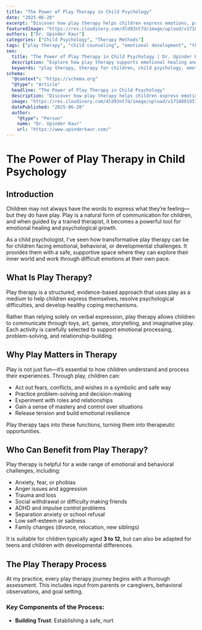 ```yaml
---
title: "The Power of Play Therapy in Child Psychology"
date: "2025-06-20"
excerpt: "Discover how play therapy helps children express emotions, process trauma, and build healthier relationships through the natural language of play."
featuredImage: "https://res.cloudinary.com/dld93nt7d/image/upload/v1718881957/upinder-kaur/play-therapy-child-psychology.jpg"
authors: ["Dr. Upinder Kaur"]
categories: ["Child Psychology", "Therapy Methods"]
tags: ["play therapy", "child counseling", "emotional development", "therapy for children", "Dr. Upinder Kaur"]
seo:
  title: "The Power of Play Therapy in Child Psychology | Dr. Upinder Kaur"
  description: "Explore how play therapy supports emotional healing and psychological development in children. Learn why it’s an effective, child-friendly therapeutic approach."
  keywords: "play therapy, therapy for children, child psychology, emotional expression, trauma recovery, Dr. Upinder Kaur"
schema:
  "@context": "https://schema.org"
  "@type": "Article"
  headline: "The Power of Play Therapy in Child Psychology"
  description: "Discover how play therapy helps children express emotions, process trauma, and build healthier relationships through the natural language of play."
  image: "https://res.cloudinary.com/dld93nt7d/image/upload/v1718881957/upinder-kaur/play-therapy-child-psychology.jpg"
  datePublished: "2025-06-20"
  author:
    "@type": "Person"
    name: "Dr. Upinder Kaur"
    url: "https://www.upinderkaur.com/"
---
```


# The Power of Play Therapy in Child Psychology

## Introduction

Children may not always have the words to express what they’re feeling—but they do have play. Play is a natural form of communication for children, and when guided by a trained therapist, it becomes a powerful tool for emotional healing and psychological growth.

As a child psychologist, I’ve seen how transformative play therapy can be for children facing emotional, behavioral, or developmental challenges. It provides them with a safe, supportive space where they can explore their inner world and work through difficult emotions at their own pace.

## What Is Play Therapy?

Play therapy is a structured, evidence-based approach that uses play as a medium to help children express themselves, resolve psychological difficulties, and develop healthy coping mechanisms.

Rather than relying solely on verbal expression, play therapy allows children to communicate through toys, art, games, storytelling, and imaginative play. Each activity is carefully selected to support emotional processing, problem-solving, and relationship-building.

## Why Play Matters in Therapy

Play is not just fun—it’s essential to how children understand and process their experiences. Through play, children can:

- Act out fears, conflicts, and wishes in a symbolic and safe way  
- Practice problem-solving and decision-making  
- Experiment with roles and relationships  
- Gain a sense of mastery and control over situations  
- Release tension and build emotional resilience

Play therapy taps into these functions, turning them into therapeutic opportunities.

## Who Can Benefit from Play Therapy?

Play therapy is helpful for a wide range of emotional and behavioral challenges, including:

- Anxiety, fear, or phobias  
- Anger issues and aggression  
- Trauma and loss  
- Social withdrawal or difficulty making friends  
- ADHD and impulse control problems  
- Separation anxiety or school refusal  
- Low self-esteem or sadness  
- Family changes (divorce, relocation, new siblings)

It is suitable for children typically aged **3 to 12**, but can also be adapted for teens and children with developmental differences.

## The Play Therapy Process

At my practice, every play therapy journey begins with a thorough assessment. This includes input from parents or caregivers, behavioral observations, and goal setting.

### Key Components of the Process:

- **Building Trust**: Establishing a safe, nurt
